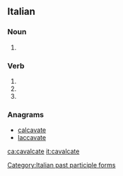 ==Italian==

===Noun===
{{head|it|plural}} {{g|f}}

# {{plural of|cavalcata|lang=it}}

===Verb===
{{head|it|verb form}}

# {{inflection of|cavalcare||2|p|pres|indc|lang=it}}
# {{inflection of|cavalcare||2|p|impr|lang=it}}
# {{feminine plural of|cavalcato|lang=it}}

===Anagrams===
* [[calcavate#Italian|calcavate]]
* [[laccavate#Italian|laccavate]]

[[Category:Italian past participle forms]]

[[ca:cavalcate]]
[[it:cavalcate]]